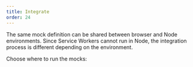 ```yaml
---
title: Integrate
order: 24
---
```


The same mock definition can be shared between browser and Node environments. Since Service Workers cannot run in Node, the integration process is different depending on the environment.

<Action>Choose where to run the mocks:</Action>


<PageLink
  page={IntegrateBrowserPage}
  url="/docs/getting-started/integrate/browser"
/>
<PageLink page={IntegrateNodePage} url="/docs/getting-started/integrate/node" />
